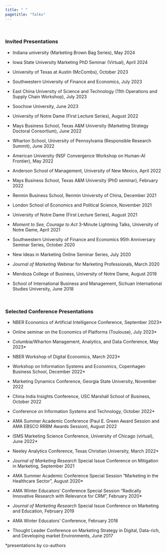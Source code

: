 ```yaml
---
title: " "
pagetitle: "Talks"
---
```

<p>&nbsp;</p>

### Invited Presentations

- Indiana university (Marketing Brown Bag Series), May 2024

- Iowa State University Marketing PhD Seminar (Virtual), April 2024

- University of Texas at Austin (McCombs), October 2023

- Southwestern University of Finance and Economics, July 2023

- East China University of Science and Technology (11th Operations and Supply Chain Workshop), July 2023

- Soochow University, June 2023 

- University of Notre Dame (First Lecture Series), August 2022

- Mays Business School, Texas A&M University (Marketing Strategy Doctoral Consortium), June 2022

- Wharton School, University of Pennsylvania (Responsible Research Summit), June 2022

- American University (NSF Convergence Workshop on Human-AI Frontier), May 2022

- Anderson School of Management, University of New Mexico, April 2022 

- Mays Business School, Texas A&M University (PhD seminar), February 2022 

- Renmin Business School, Renmin University of China, December 2021

- London School of Economics and Political Science, November 2021

- University of Notre Dame (First Lecture Series), August 2021

-	*Moment to See, Courage to Act* 3-Minute Lightning Talks, University of Notre Dame, April 2021

-	Southwestern University of Finance and Economics 95th Anniversary Seminar Series, October 2020

- New Ideas in Marketing Online Seminar Series, July 2020

- *Journal of Marketing* Webinar for Marketing Professionals, March 2020

- Mendoza College of Business, University of Notre Dame, August 2019

- School of International Business and Management, Sichuan International Studies University, June 2018 

&nbsp;
&nbsp;


### Selected Conference Presentations
- NBER Economics of Artificial Intelligence Conference, September 2023*

- Online seminar on the Economics of Platforms (Toulouse), July 2023*

- Columbia/Wharton Management, Analytics, and Data Conference, May 2023*

- NBER Workshop of Digital Economics, March 2023* 

- Workshop on Information Systems and Economics, Copenhagen Business School, December 2022*

- Marketing Dynamics Conference, Georgia State University, November 2022

- China India Insights Conference, USC Marshall School of Business, October 2022

- Conference on Information Systems and Technology, October 2022*

- AMA Summer Academic Conference (Paul E. Green Award Session and AMA EBSCO RRBM Awards Session), August 2022

- ISMS Marketing Science Conference, University of Chicago (virtual), June 2022*

- Neeley Analytics Conference, Texas Christian University, March 2022*

- *Journal of Marketing Research* Special Issue Conference on Mitigation in Marketing, September 2021 

- AMA Summer Academic Conference Special Session “Marketing in the Healthcare Sector”, August 2020*

- AMA Winter Educators’ Conference Special Session “Radically Innovative Research with Relevance for CRM”, February 2020*

- *Journal of Marketing Research* Special Issue Conference on Marketing and Education, February 2019

- AMA Winter Educators’ Conference, February 2018 

-	Thought Leader Conference on Marketing Strategy in Digital, Data-rich, and Developing market Environments, June 2017 


  *presentations by co-authors









